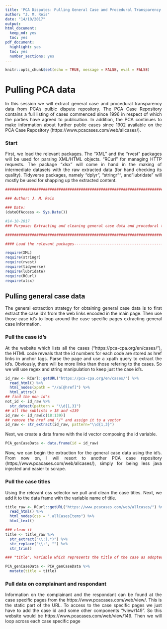```yaml
---
title: 'PCA Disputes: Pulling General Case and Procedural Transparency Data'
author: "J. M. Reis"
date: "14/10/2017"
output: 
html_document: 
  keep_md: yes
  toc: yes
pdf_document:
  highlight: yes
  toc: yes
  number_sections: yes
---
```

<meta charset="utf-8">

[//]: # (Changing the default text allignment to justified on both sides. Btw, this is how you make comments in Rmd!)
<style>
body {text-align: justify}
</style>

```r
knitr::opts_chunk$set(echo = TRUE, message = FALSE, eval = FALSE)
```

# Pulling PCA data

In this session we will extract general case and procedural transparency data from PCA's pulbic dispute repository. The PCA Case Repository contains a full listing of cases commenced since 1996 in respect of which the parties have agreed to publication. In addition, the PCA continues to make information about further public cases since 1902 available on the PCA Case Repository (https://www.pcacases.com/web/allcases/).

### Start

First, we load the relevant packages. The "XML" and the "rvest" packages will be used for parsing XML/HTML objects. "RCurl" for managing HTTP requests. The package "xlsx" will come in hand in the making of intermediate datasets with the raw extracted data (for hand checking its quality). Tidyverse packages, namely "dplyr", "stringr"", and "lubridate" will mostly be used for shapping up the extracted content.

```r
################################################################################

### Author: J. M. Reis

### Date: 
(dateOfAccess <- Sys.Date())

#14-10-2017
### Purpose: Extracting and cleaning general case data and procedural transparency data for all disputes at the PCA

################################################################################

#### Load the relevant packages--------------------------------------------------------------

require(XML)
require(stringr)
require(rvest)
require(tidyverse)
require(lubridate)
require(RCurl)
require(xlsx)
```


## Pulling general case data

The general extraction strategy for obtaining general case data is to first extract the case id's from the web links encoded in the main page. Then use those case id's to loop around the case specific pages extracting general case information.

### Pull the case id's

At the website which lists all the cases ("https://pca-cpa.org/en/cases/"), the HTML code reveals that the id numbers for each code are stored as href links in anchor tags. Parse the page and use a xpath query to extract the id's. Obviously, there will be more links than those refering to the cases. So we will use regex and string manipulation to keep just the case id's.

```r
id_raw <- RCurl::getURL("https://pca-cpa.org/en/cases/") %>%
  read_html() %>%
  html_nodes(xpath = "//a[@href]") %>%
  html_attrs()
## find the non id's
not_id <- id_raw %>%
  str_detect(pattern = "\\d{1,3}")
## all the sublists > 18 and <139
id_raw <- id_raw[c(18:139)]
## remove the href and "/" and assign it to a vector
id_raw <- str_extract(id_raw, pattern="\\d{1,3}")

```

Next, we create a data frame with the id vector composing the id variable.

```r
PCA_genCaseData <- data.frame(id = id_raw)
```

Now, we can begin the extraction for the general case data using the id's. From now on, I will resort to another PCA case repository (https://www.pcacases.com/web/allcases/), simply for being less java injected and easier to scrape.

### Pull the case titles

Using the relevant css selector we pull and clean the case titles. Next, we add it to the data frame with the variable name of title.

```r
title_raw <- RCurl::getURL("https://www.pcacases.com/web/allcases/") %>%
  read_html() %>%
  html_nodes(css = ".allCasesItems") %>%
  html_text()

### clean it
title <- title_raw %>%
  str_extract("\\:(.*)") %>%
  str_replace("\\:", "") %>%
  str_trim()

### "title". Variable which represents the title of the case as adopted by the PCA. New var name------ > "title"

PCA_genCaseData <- PCA_genCaseData %>%
  mutate(title = title)

```


### Pull data on complainant and respondant

Information on the complainant and the respondant can be found at the case specific pages from the https://www.pcacases.com/web/view/. This is the static part of the URL. To access to the case specific pages we just have to add the case id and some other components "/view/149". So this website would be https://www.pcacases.com/web/view/149. Then we will loop across each case specific page

```r

```


